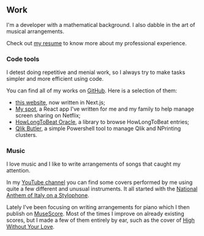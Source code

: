 ## Work

I'm a developer with a mathematical background. I also dabble in the art of
musical arrangements.

Check out [my resume](/matteo_silvestro_resume.pdf) to know more about my professional
experience.

### Code tools

I detest doing repetitive and menial work, so I always try to make tasks simpler
and more efficient using code.

You can find all of my works on [GitHub][gh]. Here is a selection of them:

- [this website][website], now written in Next.js;
- [My spot][my-spot], a React app I've written for me and my family to help
  manage screen sharing on Netflix;
- [HowLongToBeat Oracle][hltb], a library to browse HowLongToBeat entries;
- [Qlik Butler][qlik], a simple Powershell tool to manage Qlik and NPrinting
  clusters.

[gh]: https://github.com/msilvestro
[website]: https://github.com/msilvestro/matteosilvestro
[my-spot]: https://github.com/msilvestro/my-spot
[hltb]: https://github.com/msilvestro/howlongtobeat-oracle
[qlik]: https://github.com/msilvestro/QlikButler

### Music

I love music and I like to write arrangements of songs that caught my attention.

In my [YouTube channel][yt] you can find some covers performed by me using quite
a few different and unusual instruments. It all started with the [National
Anthem of Italy on a Stylophone][anthem].

Lately I've been focusing on writing arrangements for piano which I then publish
on [MuseScore][ms]. Most of the times I improve on already existing scores, but
I made a few of them entirely by ear, such as the cover of [High Without Your
Love][hwyl].

[yt]: https://www.youtube.com/channel/UCNuzav-XOW8DWk1pU2A3dKw
[anthem]: https://www.youtube.com/watch?v=xjAYyEqnTaw
[ms]: https://musescore.com/matteosilvestro
[hwyl]: https://musescore.com/matteosilvestro/high-without-your-love
